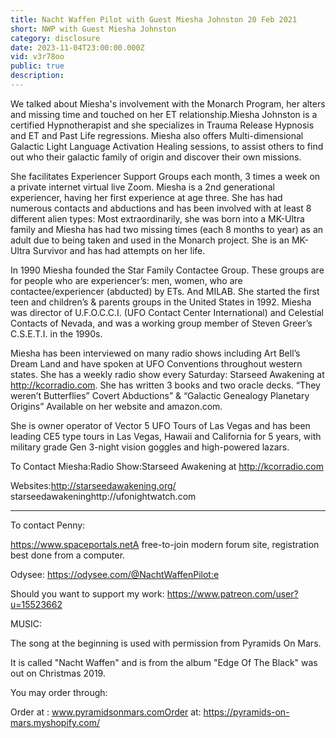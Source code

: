 ```yaml
---
title: Nacht Waffen Pilot with Guest Miesha Johnston 20 Feb 2021
short: NWP with Guest Miesha Johnston
category: disclosure
date: 2023-11-04T23:00:00.000Z
vid: v3r78oo
public: true
description:
---
```

We talked about Miesha's involvement with the Monarch Program, her alters and missing time and touched on her ET relationship.Miesha Johnston is a certified Hypnotherapist and she specializes in Trauma Release Hypnosis and ET and Past Life regressions. Miesha also offers Multi-dimensional Galactic Light Language Activation Healing sessions, to assist others to find out who their galactic family of origin and discover their own missions.

She facilitates Experiencer Support Groups each month, 3 times a week on a private internet virtual live Zoom. Miesha is a 2nd generational experiencer, having her first experience at age three. She has had numerous contacts and abductions and has been involved with at least 8 different alien types: Most extraordinarily, she was born into a MK-Ultra family and Miesha has had two missing times (each 8 months to year) as an adult due to being taken and used in the Monarch project. She is an MK-Ultra Survivor and has had attempts on her life.

In 1990 Miesha founded the Star Family Contactee Group. These groups are for people who are experiencer’s: men, women, who are contactee/experiencer (abducted) by ETs. And MILAB. She started the first teen and children’s & parents groups in the United States in 1992. Miesha was director of U.F.O.C.C.I. (UFO Contact Center International) and Celestial Contacts of Nevada, and was a working group member of Steven Greer’s C.S.E.T.I. in the 1990s.

Miesha has been interviewed on many radio shows including Art Bell’s Dream Land and have spoken at UFO Conventions throughout western states. She has a weekly radio show every Saturday: Starseed Awakening at http://kcorradio.com. She has written 3 books and two oracle decks. “They weren’t Butterflies” Covert Abductions” & “Galactic Genealogy Planetary Origins” Available on her website and amazon.com.

She is owner operator of Vector 5 UFO Tours of Las Vegas and has been leading CE5 type tours in Las Vegas, Hawaii and California for 5 years, with military grade Gen 3-night vision goggles and high-powered lazars.

To Contact Miesha:Radio Show:Starseed Awakening at http://kcorradio.com

Websites:http://starseedawakening.org/ starseedawakeninghttp://ufonightwatch.com
***
To contact Penny:

https://www.spaceportals.net​​​​​​A free-to-join modern forum site, registration best done from a computer.

Odysee: https://odysee.com/@NachtWaffenPilot:e

Should you want to support my work: https://www.patreon.com/user?u=15523662

MUSIC:

The song at the beginning is used with permission from Pyramids On Mars.

It is called "Nacht Waffen" and is from the album "Edge Of The Black" was out on Christmas 2019.

You may order through:

Order at : www.pyramidsonmars.comOrder at: https://pyramids-on-mars.myshopify.com/
